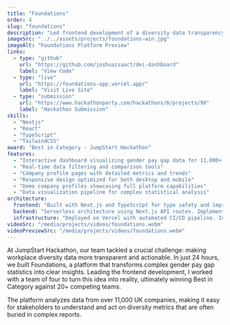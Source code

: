 ```yaml
---
title: "Foundations"
order: 4
slug: "foundations"
description: "Led frontend development of a diversity data transparency platform, transforming raw pay gap data into actionable insights. Built and deployed in 24 hours, winning Best in Category at JumpStart Hackathon."
imageSrc: "../../assets/projects/foundations-win.jpg"
imageAlt: "Foundations Platform Preview"
links:
  - type: "github"
    url: "https://github.com/joshuaisaact/dei-dashboard"
    label: "View Code"
  - type: "live"
    url: "https://foundations-app.vercel.app/"
    label: "Visit Live Site"
  - type: "submission"
    url: "https://www.hackathonparty.com/hackathons/6/projects/98"
    label: "Hackathon Submission"
skills:
  - "Nextjs"
  - "React"
  - "TypeScript"
  - "TailwindCSS"
award: "Best in Category - JumpStart Hackathon"
features:
  - "Interactive dashboard visualizing gender pay gap data for 11,000+ UK companies"
  - "Real-time data filtering and comparison tools"
  - "Company profile pages with detailed metrics and trends"
  - "Responsive design optimized for both desktop and mobile"
  - "Demo company profiles showcasing full platform capabilities"
  - "Data visualization pipeline for complex statistical analysis"
architecture:
  frontend: "Built with Next.js and TypeScript for type safety and improved developer experience. Implemented responsive UI using Tailwind CSS and shadcn/ui components. React Query for efficient data fetching and caching. Implemented custom hooks for shared business logic."
  backend: "Serverless architecture using Next.js API routes. Implemented data transformation pipeline to process and normalize raw pay gap statistics. Built type-safe API endpoints with proper error handling and validation."
  infrastructure: "Deployed on Vercel with automated CI/CD pipeline. Implemented comprehensive error monitoring and logging. Set up automatic preview deployments for pull requests. Optimized for handling large datasets with 11,000+ companies."
videoSrc: "/media/projects/videos/foundations.webm"
videoPreviewSrc: "/media/projects/videos/foundations.webm"
---
```


At JumpStart Hackathon, our team tackled a crucial challenge: making workplace diversity data more transparent and actionable. In just 24 hours, we built Foundations, a platform that transforms complex gender pay gap statistics into clear insights. Leading the frontend development, I worked with a team of four to turn this idea into reality, ultimately winning Best in Category against 20+ competing teams.

The platform analyzes data from over 11,000 UK companies, making it easy for stakeholders to understand and act on diversity metrics that are often buried in complex reports.
